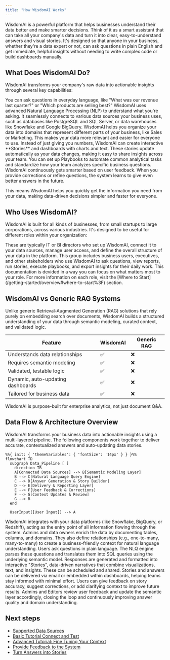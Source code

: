 ```yaml
---
title: "How WisdomAI Works"
---
```


WisdomAI is a powerful platform that helps businesses understand their data better and make smarter decisions. Think of it as a smart assistant that can take all your company's data and turn it into clear, easy-to-understand answers and visual stories. It's designed so that anyone in your business, whether they're a data expert or not, can ask questions in plain English and get immediate, helpful insights without needing to write complex code or build dashboards manually.

## What Does WisdomAI Do?

WisdomAI transforms your company's raw data into actionable insights through several key capabilities:

<Columns cols={2}>
  <Card title="Understands Your Questions" icon="comments">
    You can ask questions in everyday language, like "What was our revenue last quarter?" or "Which products are selling best?" WisdomAI uses advanced Natural Language Processing (NLP) to understand what you're asking.
  </Card>
  <Card title="Connects to Your Data" icon="database">
    It seamlessly connects to various data sources your business uses, such as databases like PostgreSQL and SQL Server, or data warehouses like Snowflake and Google BigQuery.
  </Card>
</Columns>
<Columns cols={2}>
  <Card title="Organizes Your Business Data" icon="sitemap">
    WisdomAI helps you organize your data into domains that represent different parts of your business, like Sales or Marketing. This makes your data more relevant and easier for everyone to use.
  </Card>
  <Card title="Turns Answers into Stories" icon="chart-simple">
    Instead of just giving you numbers, WisdomAI can create interactive **Stories** and dashboards with charts and text. These stories update automatically as your data changes, making it easy to share insights across your team.
  </Card>
</Columns>
<Columns cols={2}>
  <Card title="Automates Workflows" icon="robot">
    You can set up Playbooks to automate common analytical tasks and standardize how your team analyzes specific business questions.
  </Card>
  <Card title="Learns and Improves" icon="lightbulb">
    WisdomAI continuously gets smarter based on user feedback. When you provide corrections or refine questions, the system learns to give even better answers in the future.
  </Card>
</Columns>

This means WisdomAI helps you quickly get the information you need from your data, making data-driven decisions simpler and faster for everyone.

## Who Uses WisdomAI?

WisdomAI is built for all kinds of businesses, from small startups to large corporations, across various industries. It's designed to be useful for different roles within your organization:

<Columns cols={2}>
  <Card title="Adminis" icon="screwdriver-wrench">
    These are typically IT or BI directors who set up WisdomAI, connect it to your data sources, manage user access, and define the overall structure of your data in the platform.
  </Card>
  <Card title="Explorers" icon="users">
    This group includes business users, executives, and other stakeholders who use WisdomAI to ask questions, view reports, run stories, execute playbooks, and export insights for their daily work.
  </Card>
</Columns>

<Tip>
  This documentation is devided in a way you can focus on what matters most to your role. For more information on each role, visit the [Where to Start](/getting-started/overview#where-to-start%3F) section.
</Tip>

## WisdomAI vs Generic RAG Systems

Unlike generic Retrieval-Augmented Generation (RAG) solutions that rely purely on embedding search over documents, WisdomAI builds a structured understanding of your data through semantic modeling, curated context, and validated logic.

| **Feature**                       | **WisdomAI** | **Generic RAG** |
| --------------------------------- | ------------ | --------------- |
| Understands data relationships    | ✅            | ❌               |
| Requires semantic modeling        | ✅            | ❌               |
| Validated, testable logic         | ✅            | ❌               |
| Dynamic, auto-updating dashboards | ✅            | ❌               |
| Tailored for business data        | ✅            | ❌               |

<Tip>
  WisdomAI is purpose-built for enterprise analytics, not just document Q&A.
</Tip>

## Data Flow & Architecture Overview

WisdomAI transforms your business data into actionable insights using a multi-layered pipeline. The following components work together to deliver accurate, contextualized answers and auto-updating data stories.


```mermaid
%%{ init: { 'themeVariables': { 'fontSize': '14px' } } }%%
flowchart TD
  subgraph Data_Pipeline [ ]
    direction TB
    A[Connected Data Sources] --> B[Semantic Modeling Layer]
    B --> C[Natural Language Query Engine]
    C --> D[Answer Generation & Story Builder]
    D --> E[Delivery & Reporting Layer]
    E --> F[User Feedback & Corrections]
    F --> G[Context Updates & Review]
    G --> B
  end

  UserInput([User Input]) --> A
```

<Steps>
  <Step title="Connected Data Sources" stepNumber={1} titleSize="h3">
    WisdomAI integrates with your data platforms (like Snowflake, BigQuery, or Redshift), acting as the entry point of all information flowing through the system.
  </Step>
  <Step title="Semantic Modeling" stepNumber={2} titleSize="h3">
    Admins and data owners enrich the data by documenting tables, columns, and domains. They also define relationships (e.g., one-to-many, many-to-many) to create a business-friendly context for natural language understanding.
  </Step>
  <Step title="Natural Language Query (NLQ) Engine" stepNumber={3} titleSize="h3">
    Users ask questions in plain language. The NLQ engine parses these questions and translates them into SQL queries using the underlying semantic model.
  </Step>
  <Step title="Answer Generation and Story Builder" stepNumber={4} titleSize="h3">
    Responses are generated and formatted into interactive "Stories", data-driven narratives that combine visualizations, text, and insights. These can be scheduled and shared.
  </Step>
  <Step title="Delivery and Reporting Layer" stepNumber={5} titleSize="h3">
    Stories and answers can be delivered via email or embedded within dashboards, helping teams stay informed with minimal effort.
  </Step>
  <Step title="User Feedback and Corrections" stepNumber={6} titleSize="h3">
    Users can give feedback on story accuracy, suggest corrections, or add clarifying context to improve future results.
  </Step>
  <Step title="Context Updates and Review Loop" stepNumber={7} titleSize="h3">
    Admins and Editors review user feedback and update the semantic layer accordingly, closing the loop and continuously improving answer quality and domain understanding.
  </Step>
</Steps>



## Next steps

- [Supported Data Sources](/getting-started/supported-data-sources)
- [Basic Tutorial Connect and Test](/setting-up-wisdom-ai/basic-tutorial-connect-and-test)
- [Advanced Tutorial: Fine Tuning Your Context](/setting-up-wisdom-ai/advanced-tutorial-fine-tuning-your-context)
- [Provide Feedback to the System](/setting-up-wisdom-ai/provide-feedback-to-the-system)
- [Turn Answers into Stories](/using-wisdom-ai-everyday/turn-answers-into-stories)